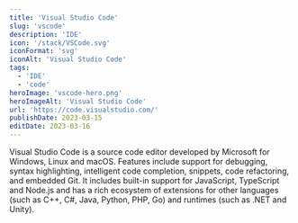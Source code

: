 ```yaml
---
title: 'Visual Studio Code'
slug: 'vscode'
description: 'IDE'
icon: '/stack/VSCode.svg'
iconFormat: 'svg'
iconAlt: 'Visual Studio Code'
tags:
  - 'IDE'
  - 'code'
heroImage: 'vscode-hero.png'
heroImageAlt: 'Visual Studio Code'
url: 'https://code.visualstudio.com/'
publishDate: 2023-03-15
editDate: 2023-03-16
---
```


Visual Studio Code is a source code editor developed by Microsoft for Windows, Linux and macOS. Features include support for debugging, syntax highlighting, intelligent code completion, snippets, code refactoring, and embedded Git. It includes built-in support for JavaScript, TypeScript and Node.js and has a rich ecosystem of extensions for other languages (such as C++, C#, Java, Python, PHP, Go) and runtimes (such as .NET and Unity).
